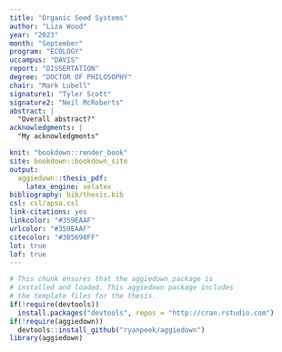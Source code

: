 ```yaml
---
title: "Organic Seed Systems"
author: "Liza Wood"
year: "2023"
month: "September"
program: "ECOLOGY"
uccampus: "DAVIS"
report: "DISSERTATION"
degree: "DOCTOR OF PHILOSOPHY"
chair: "Mark Lubell"
signature1: "Tyler Scott"
signature2: "Neil McRoberts"
abstract: |
  "Overall abstract?"
acknowledgments: |
  "My acknowledgments"

knit: "bookdown::render_book"
site: bookdown::bookdown_site
output: 
  aggiedown::thesis_pdf: 
    latex_engine: xelatex
bibliography: bib/thesis.bib
csl: csl/apsa.csl
link-citations: yes
linkcolor: "#359EAAF"
urlcolor: "#359EAAF"
citecolor: "#3B5698FF"
lot: true
lof: true
---
```


<!--
Above is the YAML (YAML Ain't Markup Language) header that includes a lot of metadata used to produce the document.  Be careful with spacing in this header!

If you'd like to include a comment that won't be produced in your resulting file enclose it in a block like this.
-->

<!--
If you receive a duplicate label error after knitting, make sure to delete the index.Rmd file and then knit again.
-->

```r
# This chunk ensures that the aggiedown package is
# installed and loaded. This aggiedown package includes
# the template files for the thesis.
if(!require(devtools))
  install.packages("devtools", repos = "http://cran.rstudio.com")
if(!require(aggiedown))
  devtools::install_github("ryanpeek/aggiedown")
library(aggiedown)
```

